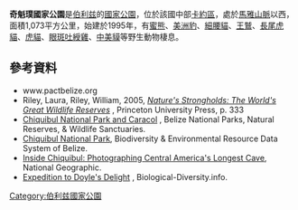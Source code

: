 {{coords|16|42|37|N|88|56|15|W|display=title}}

'''奇魁璞國家公園'''是[[伯利兹|伯利兹]]的[[國家公園|國家公園]]，位於該國中部[[卡約區|卡約區]]，處於[[馬雅山脈|馬雅山脈]]以西，面積1,073平方公里，始建於1995年，有[[蜜熊|蜜熊]]、[[美洲豹|美洲豹]]、[[細腰貓|細腰貓]]、[[王鷲|王鷲]]、[[長尾虎貓|長尾虎貓]]、[[虎貓|虎貓]]、[[眼斑吐綬雞|眼斑吐綬雞]]、[[中美貘|中美貘]]等野生動物棲息。

==參考資料==
* www.pactbelize.org
* Riley, Laura, Riley, William, 2005, [https://books.google.com/books?id=icMuBQhW4vgC ''Nature's Strongholds: The World's Great Wildlife Reserves''] {{Wayback|url=https://books.google.com/books?id=icMuBQhW4vgC |date=20190702005234 }}, Princeton University Press, p. 333
* [http://ambergriscaye.com/pages/town/parkchiquibul.html Chiquibul National Park and Caracol] {{Wayback|url=http://ambergriscaye.com/pages/town/parkchiquibul.html |date=19990908024025 }}, Belize National Parks, Natural Reserves, & Wildlife Sanctuaries.
*[https://web.archive.org/web/20071025092504/http://www.biodiversity.bz/find/protected_area/profile.phtml?pa_id=85 Chiquibul National Park], Biodiversity & Environmental Resource Data System of Belize.
*[https://web.archive.org/web/20080217003414/http://www.nationalgeographic.com/chiquibul/ Inside Chiquibul: Photographing Central America's Longest Cave], National Geographic.
*[http://biological-diversity.info/Doyles%20Delight.htm Expedition to Doyle's Delight] {{Wayback|url=http://biological-diversity.info/Doyles%20Delight.htm |date=20071123010333 }}, Biological-Diversity.info.

{{Belize-geo-stub}}
[[Category:伯利兹國家公園|Category:伯利兹國家公園]]